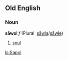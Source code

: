 ==Old English==
===Noun===
'''sāwol''' ''f'' (Plural: [[sawla|sāwla]]/[[sawle|sāwle]])

#[[soul]]

[[la:Saƿol]]